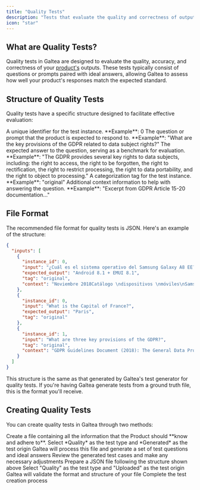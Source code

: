 ```yaml
---
title: "Quality Tests"
description: "Tests that evaluate the quality and correctness of outputs"
icon: "star"
---
```


## What are Quality Tests?

Quality tests in Galtea are designed to evaluate the quality, accuracy, and correctness of your [product's](/concepts/product) outputs. These tests typically consist of questions or prompts paired with ideal answers, allowing Galtea to assess how well your product's responses match the expected standard.

## Structure of Quality Tests

Quality tests have a specific structure designed to facilitate effective evaluation:

<ResponseField name="instance_id" type="Integer" required>
  A unique identifier for the test instance. **Example**: 0
</ResponseField>

<ResponseField name="input" type="String" required>
  The question or prompt that the product is expected to respond to.
  **Example**: "What are the key provisions of the GDPR related to data subject rights?"
</ResponseField>

<ResponseField name="expected_output" type="String" required>
  The expected answer to the question, serving as a benchmark for evaluation.
  **Example**: "The GDPR provides several key rights to data subjects, including: the right to access, the right to be forgotten, the right to rectification, the right to restrict processing, the right to data portability, and the right to object to processing."
</ResponseField>

<ResponseField name="tag" type="String" required>
  A categorization tag for the test instance. **Example**: "original"
</ResponseField>

<ResponseField name="context" type="String" optional>
  Additional context information to help with answering the question.
  **Example**: "Excerpt from GDPR Article 15-20 documentation..."
</ResponseField>

## File Format

The recommended file format for quality tests is JSON. Here's an example of the structure:

```json
{
  "inputs": [
    {
      "instance_id": 0,
      "input": "¿Cuál es el sistema operativo del Samsung Galaxy A8 EE?",
      "expected_output": "Android 8.1 + EMUI 8.1",
      "tag": "original",
      "context": "Noviembre 2018Catálogo \ndispositivos \nmóviles\nSamsung Galaxy A8 EE\n€/mes*11,49 Sistema Operativo : Android 8.0\nPantalla : 5.6 FHD+ (1080 x 2220) Super Amoled\nProcesador: Exynos7885 Octa Core (2.2 GHz Dual + 1.6 \nGHz Hexa)\nCámara: Principal 16 MP PDAF (F1.7) + Flash. Frontal \nDual 16 MP FF (F1.9) + 8 MP ( F1.9)\nMemoria : 4GB RAM + 32GB ROM (microSD hasta \n256GB)"
    },
    {
      "instance_id": 0,
      "input": "What is the Capital of France?",
      "expected_output": "Paris",
      "tag": "original"
    },
    {
      "instance_id": 1,
      "input": "What are three key provisions of the GDPR?",
      "tag": "original",
      "context": "GDPR Guidelines Document (2018): The General Data Protection Regulation (GDPR) is a regulation in EU law on data protection and privacy in the European Union and the European Economic Area. It also addresses the transfer of personal data outside the EU and EEA areas. The GDPR aims primarily to give control to individuals over their personal data and to simplify the regulatory environment for international business by unifying the regulation within the EU."
    }
  ]
}
```

<Note>
  This structure is the same as that generated by Galtea's test generator for quality tests. If you're having Galtea generate tests from a ground truth file, this is the format you'll receive.
</Note>

## Creating Quality Tests

You can create quality tests in Galtea through two methods:

<Tabs>
  <Tab title="Generate from Ground Truth">
    <Steps>
      <Step title="Prepare your ground truth file">
        Create a file containing all the information that the Product should **know and adhere to**.
      </Step>
      <Step title="Create a new test in Galtea">
        Select *Quality* as the test type and *Generated* as the test origin
      </Step>
      <Step title="Upload your ground truth file">
        Galtea will process this file and generate a set of test questions and ideal answers
      </Step>
      <Step title="Review and finalize">
        Review the generated test cases and make any necessary adjustments
      </Step>
    </Steps>
  </Tab>
  <Tab title="Upload Your Own Test">
    <Steps>
      <Step title="Create your test file">
        Prepare a JSON file following the structure shown above
      </Step>
      <Step title="Create a new test in Galtea">
        Select "Quality" as the test type and "Uploaded" as the test origin
      </Step>
      <Step title="Upload your test file">
        Galtea will validate the format and structure of your file
      </Step>
      <Step title="Finalize">Complete the test creation process</Step>
    </Steps>
  </Tab>
</Tabs>
